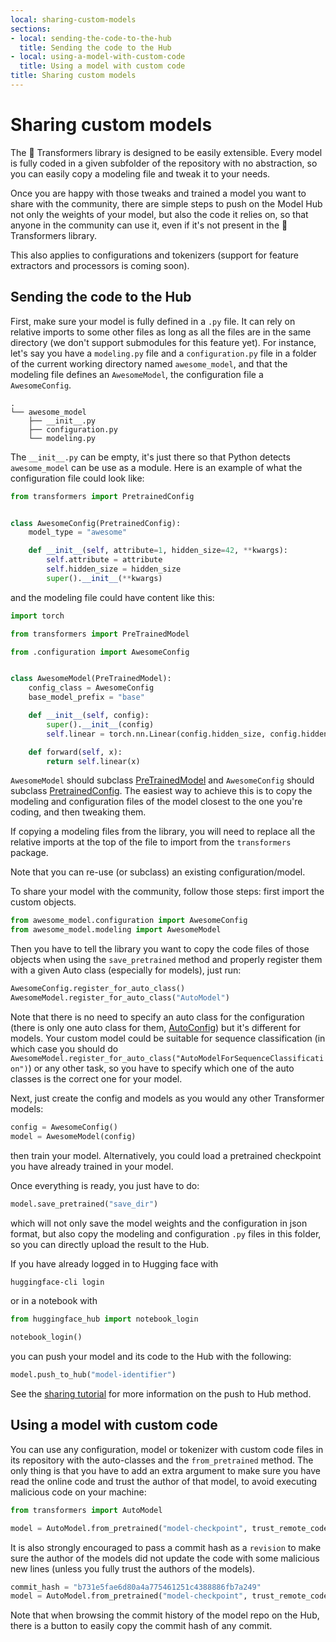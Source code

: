 ```yaml
---
local: sharing-custom-models
sections:
- local: sending-the-code-to-the-hub
  title: Sending the code to the Hub
- local: using-a-model-with-custom-code
  title: Using a model with custom code
title: Sharing custom models
---
```

<script>
</script>
<!--Copyright 2020 The HuggingFace Team. All rights reserved.

Licensed under the Apache License, Version 2.0 (the "License"); you may not use this file except in compliance with
the License. You may obtain a copy of the License at

http://www.apache.org/licenses/LICENSE-2.0

Unless required by applicable law or agreed to in writing, software distributed under the License is distributed on
an "AS IS" BASIS, WITHOUT WARRANTIES OR CONDITIONS OF ANY KIND, either express or implied. See the License for the
specific language governing permissions and limitations under the License.
-->

<h1 id="sharing-custom-models">Sharing custom models</h1>

The 🤗 Transformers library is designed to be easily extensible. Every model is fully coded in a given subfolder
of the repository with no abstraction, so you can easily copy a modeling file and tweak it to your needs.

Once you are happy with those tweaks and trained a model you want to share with the community, there are simple steps
to push on the Model Hub not only the weights of your model, but also the code it relies on, so that anyone in the
community can use it, even if it's not present in the 🤗 Transformers library.

This also applies to configurations and tokenizers (support for feature extractors and processors is coming soon).

<h2 id="sending-the-code-to-the-hub">Sending the code to the Hub</h2>

First, make sure your model is fully defined in a `.py` file. It can rely on relative imports to some other files as
long as all the files are in the same directory (we don't support submodules for this feature yet). For instance,
let's say you have a `modeling.py` file and a `configuration.py` file in a folder of the current working directory
named `awesome_model`, and that the modeling file defines an `AwesomeModel`, the configuration file a `AwesomeConfig`.

```
.
└── awesome_model
    ├── __init__.py
    ├── configuration.py
    └── modeling.py
```

The `__init__.py` can be empty, it's just there so that Python detects `awesome_model` can be use as a module.
Here is an example of what the configuration file could look like:

```py
from transformers import PretrainedConfig


class AwesomeConfig(PretrainedConfig):
    model_type = "awesome"

    def __init__(self, attribute=1, hidden_size=42, **kwargs):
        self.attribute = attribute
        self.hidden_size = hidden_size
        super().__init__(**kwargs)
```

and the modeling file could have content like this:

```py
import torch

from transformers import PreTrainedModel

from .configuration import AwesomeConfig


class AwesomeModel(PreTrainedModel):
    config_class = AwesomeConfig
    base_model_prefix = "base"

    def __init__(self, config):
        super().__init__(config)
        self.linear = torch.nn.Linear(config.hidden_size, config.hidden_size)

    def forward(self, x):
        return self.linear(x)
```

`AwesomeModel` should subclass [PreTrainedModel](/docs/transformers/pr_15067/en/main_classes/model#transformers.PreTrainedModel) and `AwesomeConfig` should subclass [PretrainedConfig](/docs/transformers/pr_15067/en/main_classes/configuration#transformers.PretrainedConfig). The
easiest way to achieve this is to copy the modeling and configuration files of the model closest to the one you're
coding, and then tweaking them.

<Tip warning=&amp;lcub;true}>

If copying a modeling files from the library, you will need to replace all the relative imports at the top of the file
to import from the `transformers` package.

</Tip>

Note that you can re-use (or subclass) an existing configuration/model.

To share your model with the community, follow those steps: first import the custom objects.

```py
from awesome_model.configuration import AwesomeConfig
from awesome_model.modeling import AwesomeModel
```

Then you have to tell the library you want to copy the code files of those objects when using the `save_pretrained`
method and properly register them with a given Auto class (especially for models), just run:

```py
AwesomeConfig.register_for_auto_class()
AwesomeModel.register_for_auto_class("AutoModel")
```

Note that there is no need to specify an auto class for the configuration (there is only one auto class for them,
[AutoConfig](/docs/transformers/pr_15067/en/model_doc/auto#transformers.AutoConfig)) but it's different for models. Your custom model could be suitable for sequence classification (in
which case you should do `AwesomeModel.register_for_auto_class("AutoModelForSequenceClassification")`) or any other
task, so you have to specify which one of the auto classes is the correct one for your model.

Next, just create the config and models as you would any other Transformer models:

```py
config = AwesomeConfig()
model = AwesomeModel(config)
```

then train your model. Alternatively, you could load a pretrained checkpoint you have already trained in your model.

Once everything is ready, you just have to do:

```py
model.save_pretrained("save_dir")
```

which will not only save the model weights and the configuration in json format, but also copy the modeling and
configuration `.py` files in this folder, so you can directly upload the result to the Hub.

If you have already logged in to Hugging face with

```bash
huggingface-cli login
```

or in a notebook with

```py
from huggingface_hub import notebook_login

notebook_login()
```

you can push your model and its code to the Hub with the following:

```py
model.push_to_hub("model-identifier")
``` 

See the [sharing tutorial](model_sharing) for more information on the push to Hub method.

<h2 id="using-a-model-with-custom-code">Using a model with custom code</h2>

You can use any configuration, model or tokenizer with custom code files in its repository with the auto-classes and
the `from_pretrained` method. The only thing is that you have to add an extra argument to make sure you have read the
online code and trust the author of that model, to avoid executing malicious code on your machine:

```py
from transformers import AutoModel

model = AutoModel.from_pretrained("model-checkpoint", trust_remote_code=True)
```

It is also strongly encouraged to pass a commit hash as a `revision` to make sure the author of the models did not
update the code with some malicious new lines (unless you fully trust the authors of the models).

```py
commit_hash = "b731e5fae6d80a4a775461251c4388886fb7a249"
model = AutoModel.from_pretrained("model-checkpoint", trust_remote_code=True, revision=commit_hash)
```

Note that when browsing the commit history of the model repo on the Hub, there is a button to easily copy the commit
hash of any commit.
